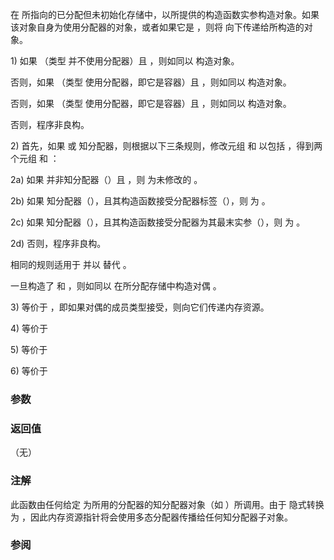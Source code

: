 {{cpp/experimental/pmr/polymorphic_allocator/title|construct}}
{{cpp/experimental/lib extensions/pmr/polymorphic_allocator/navbar}}
{{dcl begin}}
{{dcl|since=libfund_ts|num=1|
template&lt; class U, class... Args &gt;
void construct( U* p, Args&amp;&amp;... args );
}}
{{dcl|since=libfund_ts|num=2|
template&lt; class T1, class T2, class... Args1, class... Args2 &gt;
void construct( std::pair&lt;T1, T2&gt;* p,
                std::piecewise_construct_t,
                std::tuple&lt;Args1...&gt; x,
                std::tuple&lt;Args2...&gt; y );
}}
{{dcl|since=libfund_ts|num=3|
template&lt; class T1, class T2 &gt;
void construct( std::pair&lt;T1, T2&gt;* p );
}}
{{dcl|since=libfund_ts|num=4|
template&lt; class T1, class T2, class U, class V &gt;
void construct( std::pair&lt;T1, T2&gt;* p, U&amp;&amp; x, V&amp;&amp; y );
}}
{{dcl|since=libfund_ts|num=5|
template&lt; class T1, class T2, class U, class V &gt;
void construct( std::pair&lt;T1, T2&gt;* p, const std::pair&lt;U, V&gt;&amp; xy );
}}
{{dcl|since=libfund_ts|num=6|
template&lt; class T1, class T2, class U, class V &gt;
void construct( std::pair&lt;T1, T2&gt;* p, std::pair&lt;U, V&gt;&amp;&amp; xy );
}}
{{dcl end}}

在 {{c|p}} 所指向的已分配但未初始化存储中，以所提供的构造函数实参构造对象。如果该对象自身为使用分配器的对象，或者如果它是 {{tt|std::pair}}，则将 {{tt|this-&gt;resource()}} 向下传递给所构造的对象。

1) 如果 {{c|1=std::uses_allocator&lt;U, memory_resource*&gt;::value == false}}（类型 {{tt|U}} 并不使用分配器）且 {{c|1=std::is_constructible&lt;U, Args...&gt;::value == true}}，则如同以 {{c|::new((void *) p) U(std::forward&lt;Args&gt;(args)...);}} 构造对象。

否则，如果 {{c|1=std::uses_allocator&lt;U, memory_resource*&gt;::value == true}}（类型 {{tt|U}} 使用分配器，即它是容器）且 {{c|1=std::is_constructible&lt;U, std::allocator_arg_t, memory_resource*, Args...&gt;::value == true}}，则如同以 {{c|::new((void *) p) U(std::allocator_arg, this-&gt;resource(), std::forward&lt;Args&gt;(args)...);}} 构造对象。

否则，如果 {{c|1=std::uses_allocator&lt;U, memory_resource*&gt;::value == true}}（类型 {{tt|U}} 使用分配器，即它是容器）且 {{c|1=std::is_constructible&lt;U, Args..., memory_resource*&gt;::value == true}}，则如同以 {{c|::new((void *) p) U(std::forward&lt;Args&gt;(args)..., this-&gt;resource());}} 构造对象。

否则，程序非良构。

2) 首先，如果 {{tt|T1}} 或 {{tt|T2}} 知分配器，则根据以下三条规则，修改元组 {{c|x}} 和 {{c|y}} 以包括 {{tt|this-&gt;resource()}}，得到两个元组 {{tt|xprime}} 和 {{tt|yprime}}：

2a) 如果 {{tt|T1}} 并非知分配器（{{c|1=std::uses_allocator&lt;T1, memory_resource*&gt;::value == false}}）且 {{c|1=std::is_constructible&lt;T1, Args1...&gt;::value == true}}，则 {{tt|xprime}} 为未修改的 {{c|x}}。

2b) 如果 {{tt|T1}} 知分配器（{{c|1=std::uses_allocator&lt;T1, memory_resource*&gt;::value == true}}），且其构造函数接受分配器标签（{{c|1=std::is_constructible&lt;T1, std::allocator_arg_t, memory_resource*, Args1...&gt;::value == true}}），则 {{tt|xprime}} 为
{{c|std::tuple_cat(std::make_tuple(std::allocator_arg, this-&gt;resource()), std::move(x))}}。

2c) 如果 {{tt|T1}} 知分配器（{{c|1=std::uses_allocator&lt;T1, memory_resource*&gt;::value == true}}），且其构造函数接受分配器为其最末实参（{{c|1=std::is_constructible&lt;T1, Args1..., memory_resource*&gt;::value == true}}），则 {{tt|xprime}} 为 {{c|std::tuple_cat(std::move(x), std::make_tuple(this-&gt;resource()))}}。

2d) 否则，程序非良构。

相同的规则适用于 {{tt|T2}} 并以 {{tt|yprime}} 替代 {{c|y}}。

一旦构造了 {{tt|xprime}} 和 {{tt|yprime}}，则如同以 {{c|::new((void *) p) pair&lt;T1, T2&gt;(std::piecewise_construct, std::move(xprime), std::move(yprime));}} 在所分配存储中构造对偶 {{c|p}}。

3) 等价于 {{c|construct(p, std::piecewise_construct, std::tuple&lt;&gt;(), std::tuple&lt;&gt;())}}，即如果对偶的成员类型接受，则向它们传递内存资源。

4) 等价于

{{c|
construct(p, std::piecewise_construct, std::forward_as_tuple(std::forward&lt;U&gt;(x)),
                                       std::forward_as_tuple(std::forward&lt;V&gt;(y)))
}}

5) 等价于

{{c|
construct(p, std::piecewise_construct, std::forward_as_tuple(xy.first),
                                       std::forward_as_tuple(xy.second))
}}

6) 等价于

{{c|
construct(p, std::piecewise_construct, std::forward_as_tuple(std::forward&lt;U&gt;(xy.first)),
                                       std::forward_as_tuple(std::forward&lt;V&gt;(xy.second)))
}}

===参数===
{{par begin}}
{{par|p|指向分配但不初始化存储的指针}}
{{par|args...|传递给 {{tt|T}} 的构造函数的构造函数实参}}
{{par|x|传递给 {{tt|T1}} 的构造函数的构造函数实参}}
{{par|y|传递给 {{tt|T2}} 的构造函数的构造函数实参}}
{{par|xy|两个成员分别为 {{tt|T1}} 和 {{tt|T2}} 的构造函数实参的对偶}}
{{par end}}

===返回值===
（无）

===注解===
此函数由任何给定 {{lc|std::polymorphic_allocator}} 为所用的分配器的知分配器对象（如 {{lc|std::vector}}）所调用。由于 {{tt|memory_resource*}} 隐式转换为 {{tt|polymorphic_allocator}}，因此内存资源指针将会使用多态分配器传播给任何知分配器子对象。

===参阅===
{{dsc begin}}
{{dsc inc|cpp/memory/allocator_traits/dsc construct}}
{{dsc inc|cpp/memory/allocator/dsc construct}}
{{dsc end}}